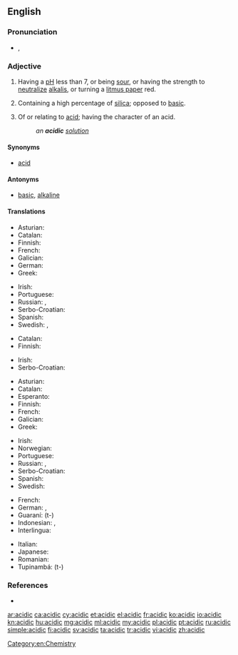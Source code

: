 ==English==

===Pronunciation===
* {{a|US}} {{enPR|əsĭdʹĭk}}, {{IPA|/əˈsɪdɪk/|lang=en}}

===Adjective===
{{en-adj}}

# {{context|chemistry|lang=en}} Having a [[pH]] less than 7, or being [[sour]], or having the strength to [[neutralize]] [[alkali]]s, or turning a [[litmus paper]] red.
# {{context|mineralogy|lang=en}} Containing a high percentage of [[silica]]; opposed to [[basic]].
# Of or relating to [[acid]]; having the character of an acid.
#: ''an '''acidic''' [[solution]]''

====Synonyms====
* [[acid#Adjective|acid]]

====Antonyms====
* {{sense|having pH less than 7}} [[basic]], [[alkaline]]

====Translations====
{{trans-top|chemistry: having pH less than 7}}
* Asturian: {{t|ast|ácidu}}
* Catalan: {{t|ca|àcid}}
* Finnish: {{t+|fi|hapan}}
* French: {{t+|fr|acide}}
* Galician: {{t+|gl|ácido}}
* German: {{t+|de|sauer}}
* Greek: {{t+|el|όξινος|sc=Grek}}
{{trans-mid}}
* Irish: {{t|ga|aigéadach}}
* Portuguese: {{t+|pt|ácido}}
* Russian: {{t+|ru|кислотный|tr=kislótnyj}}, {{t+|ru|кислый|tr=kíslyj}}
* Serbo-Croatian: {{t|sh|kȉseo}}
* Spanish: {{t+|es|ácido}}
* Swedish: {{t+|sv|sur}}, {{t+|sv|syrlig}}
{{trans-bottom}}

{{trans-top|mineralogy: containing a high percentage of silica}}
* Catalan: {{t|ca|àcid}}
* Finnish: {{t+|fi|hapan}}
{{trans-mid}}
* Irish: {{t|ga|aigéadach}}
* Serbo-Croatian: {{t|sh|kȉseo}}
{{trans-bottom}}

{{trans-top|of or relating to acid}}
* Asturian: {{t|ast|ácidu}}
* Catalan: {{t|ca|àcid}}
* Esperanto: {{t|eo|acida}}
* Finnish: {{t+|fi|hapan}}
* French: {{t+|fr|acide}}
* Galician: {{t+|gl|ácido}}
* Greek: {{t+|el|όξινος|sc=Grek}}
{{trans-mid}}
* Irish: {{t|ga|aigéadach}}
* Norwegian: {{t|no|syrlig}}
* Portuguese: {{t+|pt|ácido}}
* Russian: {{t+|ru|кислотный|tr=kislótnyj}}, {{t+|ru|кислый|tr=kíslyj}}
* Serbo-Croatian: {{t|sh|kisèlīnskī}}
* Spanish: {{t+|es|ácido}}
* Swedish: {{t|sv|syra-}}
{{trans-bottom}}

{{checktrans-top}}
* French: {{t-check|fr|acide}}
* German: {{t-check|de|sauer}}, {{t-check|de|säurehaltig}}
* Guaraní: {{t-check|gn|ái}} (t-) <!-- wtf is this???? -->
* Indonesian: {{t-check|id|asam}}, {{t-check|id|[[sifat|bersifat]] [[asam]]}} {{attention|id|2=was "[[sifat|bersifat]] [[asam]]" - assumed sum-of-parts; if an idiom, remove the wikilinks to the individual words. see [[User:Kephir/gadgets/xte#Translation_fixing]]}}
* Interlingua: {{t-check|ia|acide}}
{{trans-mid}}
* Italian: {{t-check|it|acido}}
* Japanese: {{t-check|ja|酸性|tr=[[さんせい]], sansei|sc=Jpan}}
* Romanian: {{t-check|ro|acid}}
* Tupinambá: {{t-check|tpn|aî}} (t-) <!-- wtf is this???? -->
{{trans-bottom}}

===References===
* {{R:Webster 1913}}

[[Category:en:Chemistry]]

[[ar:acidic]]
[[ca:acidic]]
[[cy:acidic]]
[[et:acidic]]
[[el:acidic]]
[[fr:acidic]]
[[ko:acidic]]
[[io:acidic]]
[[kn:acidic]]
[[hu:acidic]]
[[mg:acidic]]
[[ml:acidic]]
[[my:acidic]]
[[pl:acidic]]
[[pt:acidic]]
[[ru:acidic]]
[[simple:acidic]]
[[fi:acidic]]
[[sv:acidic]]
[[ta:acidic]]
[[tr:acidic]]
[[vi:acidic]]
[[zh:acidic]]